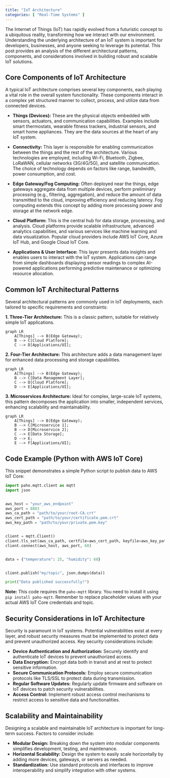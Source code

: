 ```yaml
---
title: "IoT Architecture"
categories: [ "Real-Time Systems" ]
---
```



The Internet of Things (IoT) has rapidly evolved from a futuristic concept to a ubiquitous reality, transforming how we interact with our environment.  Understanding the underlying architecture of an IoT system is important for developers, businesses, and anyone seeking to leverage its potential.  This post provides an analysis of the different architectural patterns, components, and considerations involved in building robust and scalable IoT solutions.

## Core Components of IoT Architecture

A typical IoT architecture comprises several key components, each playing a vital role in the overall system functionality.  These components interact in a complex yet structured manner to collect, process, and utilize data from connected devices.

* **Things (Devices):** These are the physical objects embedded with sensors, actuators, and communication capabilities.  Examples include smart thermostats, wearable fitness trackers, industrial sensors, and smart home appliances.  They are the data sources at the heart of any IoT system.

* **Connectivity:** This layer is responsible for enabling communication between the things and the rest of the architecture.  Various technologies are employed, including Wi-Fi, Bluetooth, Zigbee, LoRaWAN, cellular networks (3G/4G/5G), and satellite communication.  The choice of technology depends on factors like range, bandwidth, power consumption, and cost.

* **Edge Gateway/Fog Computing:** Often deployed near the things, edge gateways aggregate data from multiple devices, perform preliminary processing (e.g., filtering, aggregation), and reduce the amount of data transmitted to the cloud, improving efficiency and reducing latency.  Fog computing extends this concept by adding more processing power and storage at the network edge.

* **Cloud Platform:** This is the central hub for data storage, processing, and analysis.  Cloud platforms provide scalable infrastructure, advanced analytics capabilities, and various services like machine learning and data visualization.  Popular cloud providers include AWS IoT Core, Azure IoT Hub, and Google Cloud IoT Core.

* **Applications & User Interface:** This layer presents data insights and enables users to interact with the IoT system.  Applications can range from simple dashboards displaying sensor readings to complex AI-powered applications performing predictive maintenance or optimizing resource allocation.


## Common IoT Architectural Patterns

Several architectural patterns are commonly used in IoT deployments, each tailored to specific requirements and constraints:

**1.  Three-Tier Architecture:**  This is a classic pattern, suitable for relatively simple IoT applications.

```mermaid
graph LR
    A[Things] --> B(Edge Gateway);
    B --> C[Cloud Platform];
    C --> D[Applications/UI];
```

**2.  Four-Tier Architecture:** This architecture adds a data management layer for enhanced data processing and storage capabilities.

```mermaid
graph LR
    A[Things] --> B(Edge Gateway);
    B --> C[Data Management Layer];
    C --> D[Cloud Platform];
    D --> E[Applications/UI];
```

**3.  Microservices Architecture:**  Ideal for complex, large-scale IoT systems, this pattern decomposes the application into smaller, independent services, enhancing scalability and maintainability.

```mermaid
graph LR
    A[Things] --> B(Edge Gateway);
    B --> C[Microservice 1];
    B --> D[Microservice 2];
    C --> E[Data Storage];
    D --> E;
    E --> F[Applications/UI];
```


## Code Example (Python with AWS IoT Core)

This snippet demonstrates a simple Python script to publish data to AWS IoT Core:

```python
import paho.mqtt.client as mqtt
import json


aws_host = "your_aws_endpoint"
aws_port = 8883
aws_ca_path = "path/to/your/root-CA.crt"
aws_cert_path = "path/to/your/certificate.pem.crt"
aws_key_path = "path/to/your/private.pem.key"


client = mqtt.Client()
client.tls_set(aws_ca_path, certfile=aws_cert_path, keyfile=aws_key_path)
client.connect(aws_host, aws_port, 60)


data = {"temperature": 25, "humidity": 60}


client.publish("my/topic", json.dumps(data))

print("Data published successfully!")
```

**Note:** This code requires the `paho-mqtt` library. You need to install it using `pip install paho-mqtt`.  Remember to replace placeholder values with your actual AWS IoT Core credentials and topic.


## Security Considerations in IoT Architecture

Security is paramount in IoT systems.  Potential vulnerabilities exist at every layer, and robust security measures must be implemented to protect data and prevent unauthorized access.  Key security considerations include:

* **Device Authentication and Authorization:**  Securely identify and authenticate IoT devices to prevent unauthorized access.
* **Data Encryption:** Encrypt data both in transit and at rest to protect sensitive information.
* **Secure Communication Protocols:**  Employ secure communication protocols like TLS/SSL to protect data during transmission.
* **Regular Software Updates:** Regularly update firmware and software on IoT devices to patch security vulnerabilities.
* **Access Control:** Implement robust access control mechanisms to restrict access to sensitive data and functionalities.


## Scalability and Maintainability

Designing a scalable and maintainable IoT architecture is important for long-term success.  Factors to consider include:

* **Modular Design:**  Breaking down the system into modular components simplifies development, testing, and maintenance.
* **Horizontal Scalability:** Design the system to easily scale horizontally by adding more devices, gateways, or servers as needed.
* **Standardization:** Use standard protocols and interfaces to improve interoperability and simplify integration with other systems.




